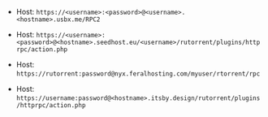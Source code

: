 
<Tabs>

<TabItem value="ultra-rtorrent" label="Ultra.cc">

- Host: `https://<username>:<password>@<username>.<hostname>.usbx.me/RPC2`

</TabItem>

<TabItem value="seedhost-rtorrent" label="Seedhost.eu"> 

- Host: `https://<username>:<password>@<hostname>.seedhost.eu/<username>/rutorrent/plugins/httprpc/action.php`

</TabItem>

<TabItem value="feralhosting-rtorrent" label="Feral"> 

- Host: `https://rutorrent:password@nyx.feralhosting.com/myuser/rtorrent/rpc`

</TabItem>

<TabItem value="hbd-rtorrent" label="Hostingby.design"> 

- Host: `https://username:password@<hostname>.itsby.design/rutorrent/plugins/httprpc/action.php`

</TabItem>

</Tabs>
